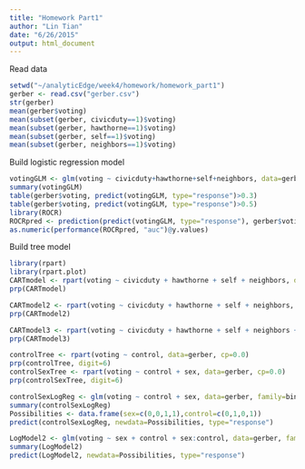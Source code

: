 ```yaml
---
title: "Homework Part1"
author: "Lin Tian"
date: "6/26/2015"
output: html_document
---
```


Read data

```r
setwd("~/analyticEdge/week4/homework/homework_part1")
gerber <- read.csv("gerber.csv")
str(gerber)
mean(gerber$voting)
mean(subset(gerber, civicduty==1)$voting)
mean(subset(gerber, hawthorne==1)$voting)
mean(subset(gerber, self==1)$voting)
mean(subset(gerber, neighbors==1)$voting)
```

Build logistic regression model

```r
votingGLM <- glm(voting ~ civicduty+hawthorne+self+neighbors, data=gerber, family="binomial")
summary(votingGLM)
table(gerber$voting, predict(votingGLM, type="response")>0.3)
table(gerber$voting, predict(votingGLM, type="response")>0.5)
library(ROCR)
ROCRpred <- prediction(predict(votingGLM, type="response"), gerber$voting)
as.numeric(performance(ROCRpred, "auc")@y.values)
```

Build tree model

```r
library(rpart)
library(rpart.plot)
CARTmodel <- rpart(voting ~ civicduty + hawthorne + self + neighbors, data=gerber)
prp(CARTmodel)

CARTmodel2 <- rpart(voting ~ civicduty + hawthorne + self + neighbors, data=gerber, cp=0.0)
prp(CARTmodel2)

CARTmodel3 <- rpart(voting ~ civicduty + hawthorne + self + neighbors + sex, data=gerber, cp=0.0)
prp(CARTmodel3)

controlTree <- rpart(voting ~ control, data=gerber, cp=0.0)
prp(controlTree, digit=6)
controlSexTree <- rpart(voting ~ control + sex, data=gerber, cp=0.0)
prp(controlSexTree, digit=6)

controlSexLogReg <- glm(voting ~ control + sex, data=gerber, family=binomial)
summary(controlSexLogReg)
Possibilities <- data.frame(sex=c(0,0,1,1),control=c(0,1,0,1))
predict(controlSexLogReg, newdata=Possibilities, type="response")

LogModel2 <- glm(voting ~ sex + control + sex:control, data=gerber, family="binomial")
summary(LogModel2)
predict(LogModel2, newdata=Possibilities, type="response")
```


